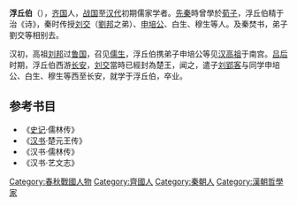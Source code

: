 '''浮丘伯'''（{{bd|？||？|}}），[[齐国|齐国]]人，[[战国|战国]]至[[汉代|汉代]]初期儒家学者。[[先秦|先秦]]時曾學於[[荀子|荀子]]，浮丘伯精于治《诗》，秦时传授[[刘交|刘交]]（[[劉邦|劉邦]]之弟）、[[申公|申培公]]、白生、穆生等人。及秦焚书，弟子劉交等相别去。

汉初，高祖[[刘邦|刘邦]]过[[鲁国|鲁国]]，召见[[儒生|儒生]]，浮丘伯携弟子申培公等见[[汉高祖|汉高祖]]于南宫。[[吕后|吕后]]时期，浮丘伯西游[[长安|长安]]，[[刘交|刘交]]當時已經封為楚王，闻之，遣子[[刘郢客|刘郢客]]与同学申培公、白生、穆生等西至长安，就学于浮丘伯，卒业。

== 参考书目 ==

* 《[[史记|史记]]·儒林传》
* 《[[汉书|汉书]]·楚元王传》
* 《汉书·儒林传》
* 《汉书·艺文志》
[[Category:春秋戰國人物|Category:春秋戰國人物]]
[[Category:齊國人|Category:齊國人]]
[[Category:秦朝人|Category:秦朝人]]
[[Category:漢朝哲學家|Category:漢朝哲學家]]